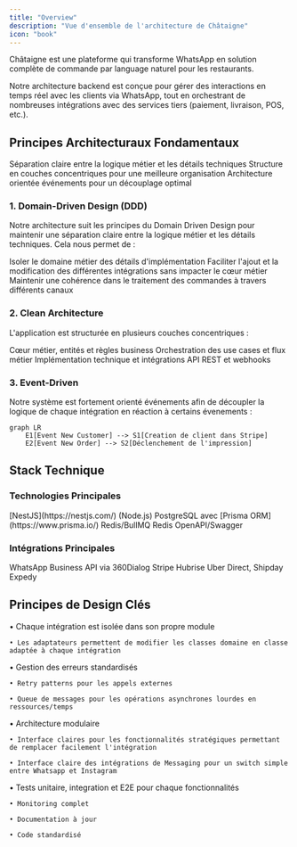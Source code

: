 ```yaml
---
title: "Overview"
description: "Vue d'ensemble de l'architecture de Châtaigne"
icon: "book"
---
```


<Info>
  Châtaigne est une plateforme qui transforme WhatsApp en solution complète de
  commande par language naturel pour les restaurants.
</Info>

Notre architecture backend est conçue pour gérer des interactions en temps réel avec les clients via WhatsApp, tout en orchestrant de nombreuses intégrations avec des services tiers (paiement, livraison, POS, etc.).

## Principes Architecturaux Fondamentaux

<CardGroup cols={3}>
  <Card title="Domain-Driven Design" icon="layer-group">
    Séparation claire entre la logique métier et les détails techniques
  </Card>
  <Card title="Clean Architecture" icon="circle-nodes">
    Structure en couches concentriques pour une meilleure organisation
  </Card>
  <Card title="Event-Driven" icon="bolt">
    Architecture orientée événements pour un découplage optimal
  </Card>
</CardGroup>

### 1. Domain-Driven Design (DDD)

Notre architecture suit les principes du Domain Driven Design pour maintenir une séparation claire entre la logique métier et les détails techniques. Cela nous permet de :

<Check>Isoler le domaine métier des détails d'implémentation</Check>
<Check>
  Faciliter l'ajout et la modification des différentes intégrations sans
  impacter le cœur métier
</Check>
<Check>
  Maintenir une cohérence dans le traitement des commandes à travers différents
  canaux
</Check>

### 2. Clean Architecture

L'application est structurée en plusieurs couches concentriques :

<Steps>
  <Step title="Domain Layer">Cœur métier, entités et règles business</Step>
  <Step title="Application Layer">
    Orchestration des use cases et flux métier
  </Step>
  <Step title="Infrastructure Layer">
    Implémentation technique et intégrations
  </Step>
  <Step title="Presentation Layer">API REST et webhooks</Step>
</Steps>

### 3. Event-Driven

Notre système est fortement orienté événements afin de découpler la logique de chaque intégration en réaction à certains évenements :

```mermaid
graph LR
    E1[Event New Customer] --> S1[Creation de client dans Stripe]
    E2[Event New Order] --> S2[Déclenchement de l'impression]
```

## Stack Technique

### Technologies Principales

<CardGroup cols={2}>
  <Card title="Framework" icon="node-js">
    [NestJS](https://nestjs.com/) (Node.js)
  </Card>
  <Card title="Base de données" icon="database">
    PostgreSQL avec [Prisma ORM](https://www.prisma.io/)
  </Card>
  <Card title="Message Queue" icon="inbox">
    Redis/BullMQ
  </Card>
  <Card title="Cache" icon="server">
    Redis
  </Card>
  <Card title="API Documentation" icon="book">
    OpenAPI/Swagger
  </Card>
</CardGroup>

### Intégrations Principales

<CardGroup cols={2}>
  <Card title="Messaging" icon="message">
    WhatsApp Business API via 360Dialog
  </Card>
  <Card title="Paiement" icon="credit-card">
    Stripe
  </Card>
  <Card title="POS" icon="cash-register">
    Hubrise
  </Card>
  <Card title="Livraison" icon="truck">
    Uber Direct, Shipday
  </Card>
  <Card title="Impression" icon="print">
    Expedy
  </Card>
</CardGroup>

## Principes de Design Clés

<Steps>
  <Step title="Modularité">
    • Chaque intégration est isolée dans son propre module

    • Les adaptateurs permettent de modifier les classes domaine en classe adaptée à chaque intégration

  </Step>

  <Step title="Résilience">
    • Gestion des erreurs standardisés

    • Retry patterns pour les appels externes

    • Queue de messages pour les opérations asynchrones lourdes en ressources/temps

  </Step>

  <Step title="Scalabilité">
    • Architecture modulaire

    • Interface claires pour les fonctionnalités stratégiques permettant de remplacer facilement l'intégration

    • Interface claire des intégrations de Messaging pour un switch simple entre Whatsapp et Instagram

  </Step>

  <Step title="Maintenabilité">
    • Tests unitaire, integration et E2E pour chaque fonctionnalités

    • Monitoring complet

    • Documentation à jour

    • Code standardisé

  </Step>
</Steps>

